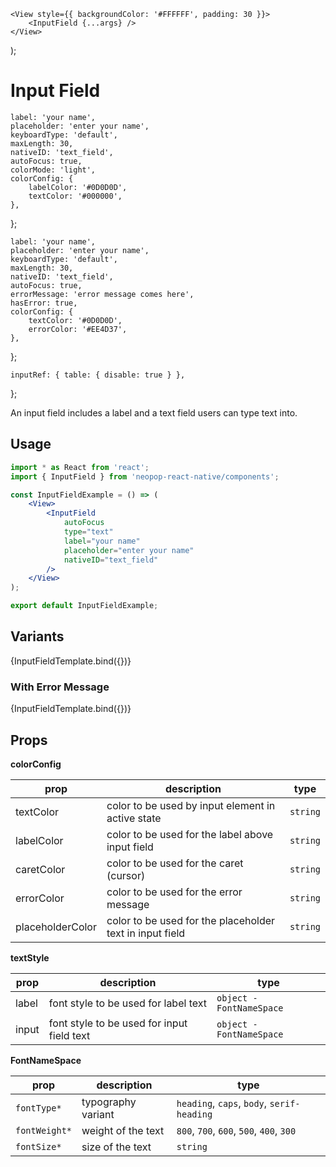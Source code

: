 
<Meta title="Components/InputField" component={InputField} />

    <View style={{ backgroundColor: '#FFFFFF', padding: 30 }}>
        <InputField {...args} />
    </View>
);

# Input Field

    label: 'your name',
    placeholder: 'enter your name',
    keyboardType: 'default',
    maxLength: 30,
    nativeID: 'text_field',
    autoFocus: true,
    colorMode: 'light',
    colorConfig: {
        labelColor: '#0D0D0D',
        textColor: '#000000',
    },
};

    label: 'your name',
    placeholder: 'enter your name',
    keyboardType: 'default',
    maxLength: 30,
    nativeID: 'text_field',
    autoFocus: true,
    errorMessage: 'error message comes here',
    hasError: true,
    colorConfig: {
        textColor: '#0D0D0D',
        errorColor: '#EE4D37',
    },
};

    inputRef: { table: { disable: true } },
};

An input field includes a label and a text field users can type text into.

## Usage

```jsx
import * as React from 'react';
import { InputField } from 'neopop-react-native/components';

const InputFieldExample = () => (
    <View>
        <InputField
            autoFocus
            type="text"
            label="your name"
            placeholder="enter your name"
            nativeID="text_field"
        />
    </View>
);

export default InputFieldExample;
```

## Variants

<Canvas>
    <Story name="InputField" args={{ ...inputArgTypes }} argTypes={argTypes}>
        {InputFieldTemplate.bind({})}
    </Story>
</Canvas>

### With Error Message

<Canvas>
    <Story name="InputWarningField" args={{ ...inputWarningArgTypes }} argTypes={argTypes}>
        {InputFieldTemplate.bind({})}
    </Story>
</Canvas>

## Props

<ArgsTable of={InputField} />

**colorConfig**

<div style={{ overflowX: 'auto' }}>

| prop             | description                                              | type     |
| ---------------- | -------------------------------------------------------- | -------- |
| textColor        | color to be used by input element in active state        | `string` |
| labelColor       | color to be used for the label above input field         | `string` |
| caretColor       | color to be used for the caret (cursor)                  | `string` |
| errorColor       | color to be used for the error message                   | `string` |
| placeholderColor | color to be used for the placeholder text in input field | `string` |

</div>

**textStyle**

<div style={{ overflowX: 'auto' }}>

| prop  | description                                | type                     |
| ----- | ------------------------------------------ | ------------------------ |
| label | font style to be used for label text       | `object - FontNameSpace` |
| input | font style to be used for input field text | `object - FontNameSpace` |

</div>

**FontNameSpace**

<div style={{ overflowX: 'auto' }}>

| prop          | description        | type                                       |
| ------------- | ------------------ | ------------------------------------------ |
| `fontType*`   | typography variant | `heading`, `caps`, `body`, `serif-heading` |
| `fontWeight*` | weight of the text | `800`, `700`, `600`, `500`, `400`, `300`   |
| `fontSize*`   | size of the text   | `string`                                   |

</div>

